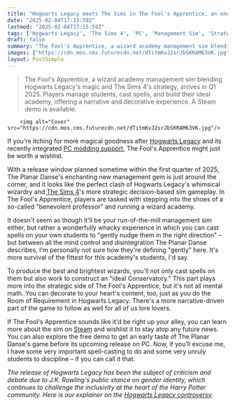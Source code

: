 ```yaml
---
title: "Hogwarts Legacy meets The Sims in The Fool's Apprentice, an enchanting management game in which you run a wizard school"
date: "2025-02-04T17:15:59Z"
lastmod: "2025-02-04T17:15:59Z"
tags: ['Hogwarts Legacy', 'The Sims 4', 'PC', 'Management Sim', 'Strategy Game', 'Wizardry', 'RPG']
draft: false
summary: "The Fool's Apprentice, a wizard academy management sim blending Hogwarts Legacy's magic and The Sims 4's strategy, arrives in Q1 2025.  Players manage students, cast spells, and build their ideal academy, offering a narrative and decorative experience. A Steam demo is available."
images: ["https://cdn.mos.cms.futurecdn.net/dTitmKvJ2srJbSKRAM63VK.jpg"]
layout: PostSimple
---
```

> The Fool's Apprentice, a wizard academy management sim blending Hogwarts Legacy's magic and The Sims 4's strategy, arrives in Q1 2025.  Players manage students, cast spells, and build their ideal academy, offering a narrative and decorative experience. A Steam demo is available.


        <img alt="Cover" src="https://cdn.mos.cms.futurecdn.net/dTitmKvJ2srJbSKRAM63VK.jpg"/>
        
If you're itching for more magical goodness after [<u>Hogwarts Legacy</u>](https://www.gamesradar.com/hogwarts-legacy-guide/) and its recently integrated [<u>PC modding support</u>](https://www.gamesradar.com/games/action-rpg/hogwarts-legacy-gets-official-pc-modding-support-in-time-for-the-wizarding-rpgs-2-year-anniversary-but-console-players-are-feeling-left-out/), The Fool's Apprentice might just be worth a wishlist.

With a release window planned sometime within the first quarter of 2025, The Planar Danse's enchanting new management gem is just around the corner, and it looks like the perfect clash of Hogwarts Legacy's whimsical wizardry and [<u>The Sims 4</u>](https://www.gamesradar.com/the-sims-4-guide/)'s more strategic decision-based sim gameplay. In The Fool's Apprentice, players are tasked with stepping into the shoes of a so-called "benevolent professor" and running a wizard academy.

It doesn't seem as though it'll be your run-of-the-mill management sim either, but rather a wonderfully whacky experience in which you can cast spells on your own students to "gently nudge them in the right direction" – but between all the mind control and disintegration The Planar Danse describes, I'm personally not sure how they're defining "gently" here. It's more survival of the fittest for this academy's students, I'd say.

To produce the best and brightest wizards, you'll not only cast spells on them but also work to construct an "ideal Conservatory." This part plays more into the strategic side of The Fool's Apprentice, but it's not all mental math. You can decorate to your heart's content, too, just as you do the Room of Requirement in Hogwarts Legacy. There's a more narrative-driven part of the game to follow as well for all of us lore lovers.

If The Fool's Apprentice sounds like it'd be right up your alley, you can learn more about the sim on [<u>Steam</u>](https://store.steampowered.com/app/3334430/The_Fools_Apprentice/) and wishlist it to stay atop any future news. You can also explore the free demo to get an early taste of The Planar Danse's game before its upcoming release on PC. Now, if you'll excuse me, I have some very important spell-casting to do and some very unruly students to discipline – if you can call it that.

*The release of Hogwarts Legacy has been the subject of criticism and debate due to J.K. Rowling's public stance on gender identity, which continues to challenge the inclusivity at the heart of the Harry Potter community. Here is our explainer on the *[<u><em>Hogwarts Legacy controversy</em></u>](https://www.gamesradar.com/hogwarts-legacy-controversy-explained/)*.*
        